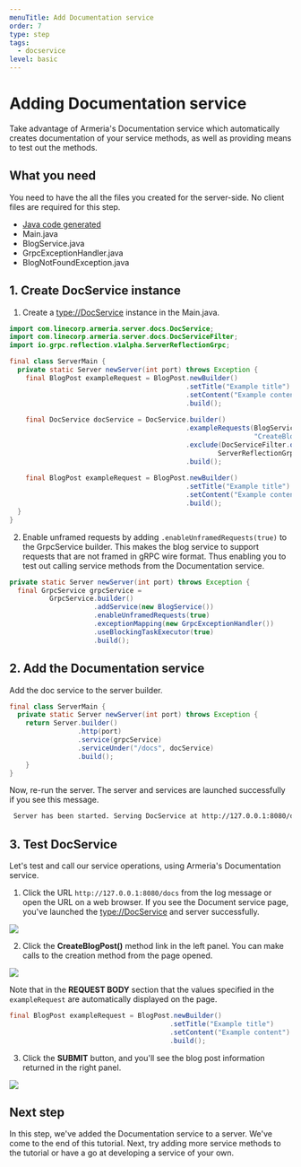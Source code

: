```yaml
---
menuTitle: Add Documentation service
order: 7
type: step
tags:
  - docservice
level: basic
---
```


# Adding Documentation service 

Take advantage of Armeria's Documentation service which automatically creates documentation of your service methods, as well as providing means to test out the methods.


<TutorialSteps current={7} />

## What you need

You need to have the all the files you created for the server-side. No client files are required for this step.

- [Java code generated](/tutorials/grpc/blog/define-service#compile-proto-file)
- Main.java
- BlogService.java
- GrpcExceptionHandler.java
- BlogNotFoundException.java


## 1. Create DocService instance

1. Create a <type://DocService> instance in the Main.java.

```java filename=Main.java
import com.linecorp.armeria.server.docs.DocService;
import com.linecorp.armeria.server.docs.DocServiceFilter;
import io.grpc.reflection.v1alpha.ServerReflectionGrpc;

final class ServerMain {
  private static Server newServer(int port) throws Exception {
    final BlogPost exampleRequest = BlogPost.newBuilder()
                                            .setTitle("Example title")
                                            .setContent("Example content")
                                            .build();
                                            
    final DocService docService = DocService.builder()
                                            .exampleRequests(BlogServiceGrpc.SERVICE_NAME,
                                                             "CreateBlogPost", exampleRequest)
                                            .exclude(DocServiceFilter.ofServiceName(
                                                    ServerReflectionGrpc.SERVICE_NAME))
                                            .build();
                    
    final BlogPost exampleRequest = BlogPost.newBuilder()
                                            .setTitle("Example title")
                                            .setContent("Example content")
                                            .build();
  }
}
```
2. Enable unframed requests by adding `.enableUnframedRequests(true)` to the GrpcService builder. This makes the blog service to support requests that are not framed in gRPC wire format. Thus enabling you to test out calling service methods from the Documentation service.
```java filename=Main.java
private static Server newServer(int port) throws Exception {
  final GrpcService grpcService =
          GrpcService.builder()
                     .addService(new BlogService())
                     .enableUnframedRequests(true)
                     .exceptionMapping(new GrpcExceptionHandler())
                     .useBlockingTaskExecutor(true)
                     .build();
```


## 2. Add the Documentation service

Add the doc service to the server builder.

```java filename=Main.java
final class ServerMain {
  private static Server newServer(int port) throws Exception {
    return Server.builder()
                 .http(port)
                 .service(grpcService)
                 .serviceUnder("/docs", docService)
                 .build();
    }
}
```

Now, re-run the server. The server and services are launched successfully if you see this message.

```bash
 Server has been started. Serving DocService at http://127.0.0.1:8080/docs
```

## 3. Test DocService

Let's test and call our service operations, using Armeria's Documentation service.

1. Click the URL `http://127.0.0.1:8080/docs` from the log message or open the URL on a web browser. If you see the Document service page, you've launched the <type://DocService> and server successfully.

![](../../../../images/tutorial_blogservice_grpc_docservice_start.png)

2. Click the **CreateBlogPost()** method link in the left panel. You can make calls to the creation method from the page opened.

  ![](../../../../images/tutorial_blogservice_grpc_reqex.png)
  
  Note that in the **REQUEST BODY** section that the values specified in the `exampleRequest` are automatically displayed on the page.
  
  ```java filename=Main.java
  final BlogPost exampleRequest = BlogPost.newBuilder()
                                          .setTitle("Example title")
                                          .setContent("Example content")
                                          .build();
  ```

3. Click the **SUBMIT** button, and you'll see the blog post information returned in the right panel.

![](../../../../images/tutorial_blogservice_grpc_return.png)

## Next step

In this step, we've added the Documentation service to a server. We've come to the end of this tutorial. Next, try adding more service methods to the tutorial or have a go at developing a service of your own.

<TutorialSteps current={7} />
